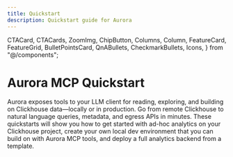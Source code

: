 ```yaml
---
title: Quickstart
description: Quickstart guide for Aurora
---
```


  CTACard,
  CTACards,
  ZoomImg,
  ChipButton,
  Columns,
  Column,
  FeatureCard,
  FeatureGrid,
  BulletPointsCard,
  QnABullets,
  CheckmarkBullets,
  Icons,
} from "@/components";

# Aurora MCP Quickstart

Aurora exposes tools to your LLM client for reading, exploring, and building on Clickhouse data—locally or in production. Go from remote Clickhouse to natural language queries, metadata, and egress APIs in minutes. These quickstarts will show you how to get started with ad-hoc analytics on your Clickhouse project, create your own local dev environment that you can build on with Aurora MCP tools, and deploy a full analytics backend from a template.

<FeatureGrid>
  <FeatureCard
    href="#quickstart-ad-hoc-analytics-with-clickhouse-playground-or-your-own-clickhouse-database"
    Icon={Icons.models}
    title="Chat with Clickhouse in 3 commands"
    description="
    Connect your LLM client to a Clickhouse database and chat with your data. 
    "
  />
  
  <FeatureCard
    href="#quickstart-analytics-engineering-project-from-clickhouse-playground-or-your-own-clickhouse-database"
    Icon={Icons.ingestion}
    title="New data consumption patterns from Clickhouse with chat"
    description="
    Mirror of your production Clickhouse OLAP stack locally—new data/analytics engineering created in chat with Aurora MCP.
    "
  />
  
  <FeatureCard
    href="#quickstart-new-complete-local-olap-project-from-template"
    Icon={Icons.streams}
    title="Deploy a full analytics backend from a template, develop with chat"
    description="
    Create a full local OLAP dev environment with one command. Data primitives in ts or py. Aurora MCP tools for creating new primitives.
    "
  />

</FeatureGrid>